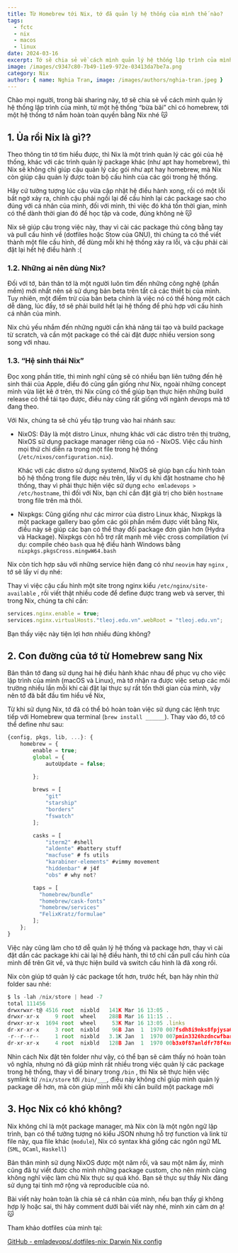 ```yaml
---
title: Từ Homebrew tới Nix, tớ đã quản lý hệ thống của mình thế nào?
tags: 
  - fctc
  - nix
  - macos
  - linux
date: 2024-03-16
excerpt: Tớ sẽ chia sẻ về cách mình quản lý hệ thống lập trình của mình, từ một hệ thống “bừa bãi” chỉ có homebrew, tới một hệ thống tớ nắm hoàn toàn quyền bằng Nix nhé 😽
image: /images/c9347c80-7b49-11e9-972e-03413da7be7a.png
category: Nix
author: { name: Nghia Tran, image: /images/authors/nghia-tran.jpeg }
---
```

Chào mọi người, trong bài sharing này, tớ sẽ chia sẻ về cách mình quản lý hệ thống lập trình của mình, từ một hệ thống “bừa bãi” chỉ có homebrew, tới một hệ thống tớ nắm hoàn toàn quyền bằng Nix nhé 😽

## 1. Ủa rồi Nix là gì??

Theo thông tin tớ tìm hiểu được, thì Nix là một trình quản lý các gói của hệ thống, khác với các trình quản lý package khác (như apt hay homebrew), thì Nix sẽ không chỉ giúp cậu quản lý các gói như apt hay homebrew, mà Nix còn giúp cậu quản lý được toàn bộ cấu hình của các gói trong hệ thống.

Hãy cứ tưởng tượng lúc cậu vừa cập nhật hệ điều hành xong, rồi có một lỗi bất ngờ xảy ra, chính cậu phải ngồi lại để cấu hình lại các package sao cho đúng với cá nhân của mình, đối với mình, thì việc đó khá tốn thời gian, mình có thể dành thời gian đó để học tập và code, đúng không nè 😽

Nix sẽ giúp cậu trong việc này, thay vì cài các package thủ công bằng tay và pull cấu hình về (dotfiles hoặc Stow của GNU), thì chúng ta có thể viết thành một file cấu hình, để dùng mỗi khi hệ thống xảy ra lỗi, và cậu phải cài đặt lại hết hệ điều hành :( 

### 1.2. Những ai nên dùng Nix?

Đối với tớ, bản thân tớ là một người luôn tìm đến những công nghệ (phần mềm) mới nhất nên sẽ sử dụng bản beta trên tất cả các thiết bị của mình. Tuy nhiên, một điểm trừ của bản beta chính là việc nó có thể hỏng một cách dễ dàng, lúc đấy, tớ sẽ phải build hết lại hệ thống để phù hợp với cấu hình cá nhân của mình.

Nix chủ yếu nhắm đến những người cần khả năng tái tạo và build package từ scratch, và cần một package có thề cài đặt được nhiều version song song với nhau.

### 1.3. “Hệ sinh thái Nix”

Đọc xong phần title, thì mình nghĩ cũng sẽ có nhiều bạn liên tưởng đến hệ sinh thái của Apple, điều đó cũng gần giống như Nix, ngoài những concept mình vừa liệt kê ở trên, thì Nix cũng có thể giúp bạn thực hiện những build release có thể tái tạo được, điều này cũng rất giống với ngành devops mà tớ đang theo.

Với Nix, chúng ta sẽ chủ yếu tập trung vào hai nhánh sau:

- NixOS: Đây là một distro Linux, nhưng khác với các distro trên thị trường, NixOS sử dụng package manager riêng của nó - NixOS. Việc cấu hình mọi thứ chỉ diễn ra trong một file trong hệ thống (`/etc/nixos/configuration.nix`).
    
    Khác với các distro sử dụng systemd, NixOS sẽ giúp bạn cấu hình toàn bộ hệ thống trong file được nêu trên, lấy ví dụ khi đặt hostname cho hệ thống, thay vì phải thực hiện việc sử dụng `echo emladevops > /etc/hostname`, thì đối với Nix, bạn chỉ cần đặt giá trị cho biên `hostname` trong file trên mà thôi.
    
- Nixpkgs: Cũng giống như các mirror của distro Linux khác, Nixpkgs là một package gallery bao gồm các gói phần mềm được viết bằng Nix, điều này sẽ giúp các bạn có thể thay đổi package đơn giản hơn (Hydra và Hackage). Nixpkgs còn hỗ trợ rất mạnh mẽ việc cross compilation (ví dụ: compile chéo `bash`  qua hệ điều hành Windows bằng `nixpkgs.pkgsCross.mingwW64.bash`

Nix còn tích hợp sâu với những service hiện đang có như `neovim` hay `nginx` , tớ sẽ lấy ví dụ nhé:

Thay vì việc cậu cấu hình một site trong nginx kiểu `/etc/nginx/site-available` , rồi viết thật nhiều code để define được trang web và server, thì trong Nix, chúng ta chỉ cần:

```jsx
services.nginx.enable = true;
services.nginx.virtualHosts."tleoj.edu.vn".webRoot = "tleoj.edu.vn";
```

Bạn thấy việc này tiện lợi hơn nhiều đúng không?

## 2. Con đường của tớ từ Homebrew sang Nix

Bản thân tớ đang sử dụng hai hệ điều hành khác nhau để phục vụ cho việc lập trình của mình (macOS và Linux), mà tớ nhận ra được việc setup các môi trường nhiều lần mỗi khi cài đặt lại thực sự rất tốn thời gian của mình, vậy nên tớ đã bắt đầu tìm hiểu về Nix, 

Từ khi sử dụng Nix, tớ đã có thể bỏ hoàn toàn việc sử dụng các lệnh trực tiếp với Homebrew qua terminal (`brew install ______`). Thay vào đó, tớ có thể define như sau:

```jsx
{config, pkgs, lib, ...}: {
    homebrew = {
        enable = true;
        global = {
            autoUpdate = false;

        };
        
        brews = [
            "git"
            "starship"
            "borders"
            "fswatch"
        ];

        casks = [
            "iterm2" #shell
            "aldente" #battery stuff
            "macfuse" # fs utils
            "karabiner-elements" #vimmy movement
            "hiddenbar" # j4f
            "obs" # why not?

        taps = [
          "homebrew/bundle"
          "homebrew/cask-fonts"
          "homebrew/services"
          "FelixKratz/formulae"  
        ];
    };
}
```

Việc này cũng làm cho tớ dễ quản lý hệ thống và package hơn, thay vì cài đặt dần các package khi cài lại hệ điều hành, thì tớ chỉ cần pull cấu hình của mình để trên Git về, và thực hiện build và switch cấu hình là đã xong rồi. 

Nix còn giúp tớ quản lý các package tốt hơn, trước hết, bạn hãy nhìn thử folder sau nhé:

```jsx
$ ls -lah /nix/store | head -7
total 111456
drwxrwxr-t@ 4516 root  nixbld   141K Mar 16 13:05 .
drwxr-xr-x     9 root  wheel    288B Mar 16 11:15 ..
drwxr-xr-x  1694 root  wheel     53K Mar 16 13:05 .links
dr-xr-xr-x     3 root  nixbld    96B Jan  1  1970 007fsdh8i9nks8fpjysa638mf7sb7a4l-libffi-3.4.6
-r--r--r--     1 root  nixbld   3.1K Jan  1  1970 007pmin3326hzdncwfbarjwxfm954gy8-xar-1.6.1.drv
dr-xr-xr-x     4 root  nixbld   128B Jan  1  1970 00b3x0f87anldfr78f4xdhncqwlhpj2q-python3.11-pynvim-0.5.0
```

Nhìn cách Nix đặt tên folder như vậy, có thể bạn sẽ cảm thấy nó hoàn toàn vô nghĩa, nhưng nó đã giúp mình rất nhiều trong việc quản lý các package trong hệ thống, thay vì để binary trong `/bin` , thì Nix sẽ thực hiện việc symlink từ `/nix/store` tới `/bin/___`, điều này không chỉ giúp mình quản lý package dễ hơn, mà còn giúp mình mỗi khi cần build một package mới 

## 3. Học Nix có khó không?

Nix không chỉ là một package manager, mà Nix còn là một ngôn ngữ lập trình, bạn có thể tưởng tượng nó kiểu JSON nhưng hỗ trợ function và link từ file này, qua file khác (`module`), Nix có syntax khá giống các ngôn ngữ ML (`SML`, `OCaml`, `Haskell`)

Bản thân mình sử dụng NixOS được một năm rồi, và sau một năm ấy, mình cũng đã tự viết được cho mình những package custom, cho nên mình cũng không nghĩ việc làm chủ Nix thực sự quá khó. Bạn sẽ thực sự thấy Nix đáng sử dụng tại tính mở rộng và reproducible của nó.

Bài viết này hoàn toàn là chia sẻ cá nhân của mình, nếu bạn thấy gì không hợp lý hoặc sai, thì hãy comment dưới bài viết này nhé, mình xin cảm ơn ạ! 😽

Tham khảo dotfiles của mình tại: 

[GitHub - emladevops/.dotfiles-nix: Darwin Nix config](https://github.com/emladevops/.dotfiles-nix?tab=readme-ov-file)